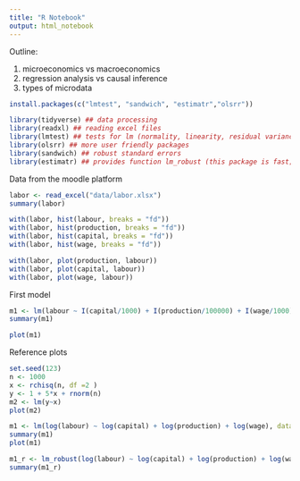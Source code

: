 ```yaml
---
title: "R Notebook"
output: html_notebook
---
```


Outline:

1. microeconomics vs macroeconomics
2. regression analysis vs causal inference
3. types of microdata


```r
install.packages(c("lmtest", "sandwich", "estimatr","olsrr"))
```

```r
library(tidyverse) ## data processing
library(readxl) ## reading excel files
library(lmtest) ## tests for lm (normality, linearity, residual variance)
library(olsrr) ## more user friendly packages
library(sandwich) ## robust standard errors
library(estimatr) ## provides function lm_robust (this package is fast; C++)
```

Data from the moodle platform

```r
labor <- read_excel("data/labor.xlsx") 
summary(labor)
```
```r
with(labor, hist(labour, breaks = "fd"))
with(labor, hist(production, breaks = "fd"))
with(labor, hist(capital, breaks = "fd"))
with(labor, hist(wage, breaks = "fd"))

with(labor, plot(production, labour))
with(labor, plot(capital, labour))
with(labor, plot(wage, labour))
```

First model

```r
m1 <- lm(labour ~ I(capital/1000) + I(production/100000) + I(wage/1000), data = labor)
summary(m1)
```
```r
plot(m1)
```
Reference plots

```r
set.seed(123)
n <- 1000
x <- rchisq(n, df =2 )
y <- 1 + 5*x + rnorm(n)
m2 <- lm(y~x)
plot(m2)
```



```r
m1 <- lm(log(labour) ~ log(capital) + log(production) + log(wage), data = labor)
summary(m1)
plot(m1)
```

```r
m1_r <- lm_robust(log(labour) ~ log(capital) + log(production) + log(wage), data = labor)
summary(m1_r)
```


